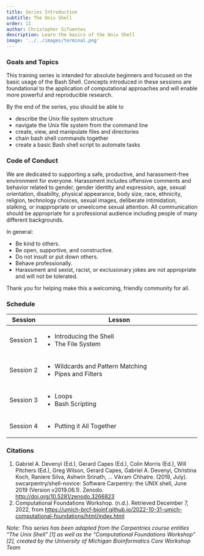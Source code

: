 ```yaml
---
title: Series Introduction
subtitle: The Unix Shell
order: 11
author: Christopher Sifuentes
description: Learn the basics of the Unix Shell
image: '../../images/terminal.png'
---
```


### Goals and Topics

This training series is intended for absolute beginners and focused on the basic usage of the Bash Shell. Concepts introduced in these sessions are foundational to the application of computational approaches and will enable more powerful and reproducible research.

By the end of the series, you should be able to

- describe the Unix file system structure
- navigate the Unix file system from the command line
- create, view, and manipulate files and directories
- chain bash shell commands together
- create a basic Bash shell script to automate tasks

### Code of Conduct

We are dedicated to supporting a safe, productive, and harassment-free environment for everyone. Harassment includes offensive comments and behavior related to gender, gender identity and expression, age, sexual orientation, disability, physical appearance, body size, race, ethnicity, religion, technology choices, sexual images, deliberate intimidation, stalking, or inappropriate or unwelcome sexual attention. All communication should be appropriate for a professional audience including people of many different backgrounds.

In general: 

- Be kind to others.
- Be open, supportive, and constructive.
- Do not insult or put down others.
- Behave professionally.
- Harassment and sexist, racist, or exclusionary jokes are not appropriate and will not be tolerated.

Thank you for helping make this a welcoming, friendly community for all.

### Schedule

+-------------+-----------------------------------------------------------+
| Session     | Lesson                                                    |
+=============+===========================================================+
| Session 1   | - Introducing the Shell                                   |
|             | - The File System                                         |
+-------------+-----------------------------------------------------------+
| Session 2   | - Wildcards and Pattern Matching                          |
|             | - Pipes and Filters                                       |
+-------------+-----------------------------------------------------------+
| Session 3   | - Loops                                                   |
|             | - Bash Scripting                                          |
+-------------+-----------------------------------------------------------+
| Session 4   | - Putting it All Together                                 |
+-------------+-----------------------------------------------------------+

### Citations

1. Gabriel A. Devenyi (Ed.), Gerard Capes (Ed.), Colin Morris (Ed.), Will Pitchers (Ed.), Greg Wilson, Gerard Capes, Gabriel A. Devenyi, Christina Koch, Raniere Silva, Ashwin Srinath, … Vikram Chhatre. (2019, July). swcarpentry/shell-novice: Software Carpentry: the UNIX shell, June 2019 (Version v2019.06.1). Zenodo. <http://doi.org/10.5281/zenodo.3266823>
2. Computational Foundations Workshop. (n.d.). Retrieved December 7, 2022, from <https://umich-brcf-bioinf.github.io/2022-10-31-umich-computational-foundations/html/index.html>


_Note: This series has been adapted from the Carpentries course entitles "The Unix Shell" [1] as well as the "Computational Foundations Workshop" [2], created by the University of Michigan Bioinformatics Core Workshop Team_